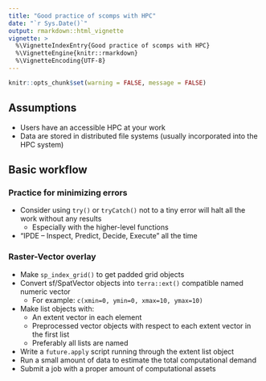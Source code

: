 ```yaml
---
title: "Good practice of scomps with HPC"
date: "`r Sys.Date()`"
output: rmarkdown::html_vignette
vignette: >
  %\VignetteIndexEntry{Good practice of scomps with HPC}
  %\VignetteEngine{knitr::rmarkdown}
  %\VignetteEncoding{UTF-8}
---
```



```r
knitr::opts_chunk$set(warning = FALSE, message = FALSE)

```

## Assumptions
- Users have an accessible HPC at your work
- Data are stored in distributed file systems (usually incorporated into the HPC system)


## Basic workflow

### Practice for minimizing errors
- Consider using `try()` or `tryCatch()` not to a tiny error will halt all the work without any results 
    - Especially with the higher-level functions
- "IPDE -- Inspect, Predict, Decide, Execute" all the time

### Raster-Vector overlay
- Make `sp_index_grid()` to get padded grid objects
- Convert sf/SpatVector objects into `terra::ext()` compatible named numeric vector
    - For example: `c(xmin=0, ymin=0, xmax=10, ymax=10)`
- Make list objects with: 
    - An extent vector in each element
    - Preprocessed vector objects with respect to each extent vector in the first list
    - Preferably all lists are named 
- Write a `future.apply` script running through the extent list object
- Run a small amount of data to estimate the total computational demand
- Submit a job with a proper amount of computational assets
